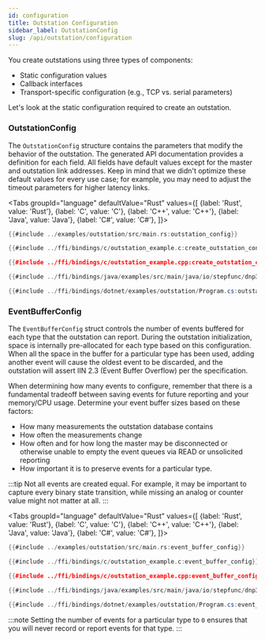 ```yaml
---
id: configuration
title: Outstation Configuration
sidebar_label: OutstationConfig
slug: /api/outstation/configuration
---
```



You create outstations using three types of components:

* Static configuration values
* Callback interfaces
* Transport-specific configuration (e.g., TCP vs. serial parameters)

Let's look at the static configuration required to create an outstation. 

### OutstationConfig

The `OutstationConfig` structure contains the parameters that modify the behavior of the outstation. The generated API documentation provides a definition for each field. All fields have default values except for the master and outstation link addresses. Keep in mind that we didn't optimize these default values for every use case; for example, you may need to adjust the timeout parameters for higher latency links.

<Tabs
groupId="language"
defaultValue="Rust"
values={[
{label: 'Rust', value: 'Rust'},
{label: 'C', value: 'C'},
{label: 'C++', value: 'C++'},
{label: 'Java', value: 'Java'},
{label: 'C#', value: 'C#'},
]}>
<TabItem value="Rust">

```rust
{{#include ../examples/outstation/src/main.rs:outstation_config}}
```

</TabItem>
<TabItem value="C">

```c
{{#include ../ffi/bindings/c/outstation_example.c:create_outstation_config}}
```

</TabItem>
<TabItem value="C++">

```cpp
{{#include ../ffi/bindings/c/outstation_example.cpp:create_outstation_config}}
```

</TabItem>
<TabItem value="Java">

```java
{{#include ../ffi/bindings/java/examples/src/main/java/io/stepfunc/dnp3/examples/OutstationExample.java:outstation_config}}
```

</TabItem>
<TabItem value="C#">

```csharp
{{#include ../ffi/bindings/dotnet/examples/outstation/Program.cs:outstation_config}}
```

</TabItem>
</Tabs>

### EventBufferConfig


The `EventBufferConfig` struct controls the number of events buffered for each type that the outstation can report. During the outstation initialization, space is internally pre-allocated for each type based on this configuration. When all the space in the buffer for a particular type has been used, adding another event will cause the oldest event to be discarded, and the outstation will assert IIN 2.3 (Event Buffer Overflow) per the specification.

When determining how many events to configure, remember that there is a fundamental tradeoff between saving events for future reporting and your memory/CPU usage. Determine your event buffer sizes based on these factors:

* How many measurements the outstation database contains
* How often the measurements change
* How often and for how long the master may be disconnected or otherwise unable to empty the event queues via READ or unsolicited reporting
* How important it is to preserve events for a particular type. 

:::tip
Not all events are created equal. For example, it may be important to capture every binary state transition, while missing an analog or counter value might not matter at all.
:::

<Tabs
groupId="language"
defaultValue="Rust"
values={[
    {label: 'Rust', value: 'Rust'},
    {label: 'C', value: 'C'},
    {label: 'C++', value: 'C++'},
    {label: 'Java', value: 'Java'},
    {label: 'C#', value: 'C#'},
]}>
<TabItem value="Rust">

```rust
{{#include ../examples/outstation/src/main.rs:event_buffer_config}}
```

</TabItem>
<TabItem value="C">

```c
{{#include ../ffi/bindings/c/outstation_example.c:event_buffer_config}}
```

</TabItem>
<TabItem value="C++">

```cpp
{{#include ../ffi/bindings/c/outstation_example.cpp:event_buffer_config}}
```

</TabItem>
<TabItem value="Java">

```java
{{#include ../ffi/bindings/java/examples/src/main/java/io/stepfunc/dnp3/examples/OutstationExample.java:event_buffer_config}}
```

</TabItem>
<TabItem value="C#">

```csharp
{{#include ../ffi/bindings/dotnet/examples/outstation/Program.cs:event_buffer_config}}
```

</TabItem>
</Tabs>

:::note
Setting the number of events for a particular type to `0` ensures that you will never record or report events for that type.
:::

